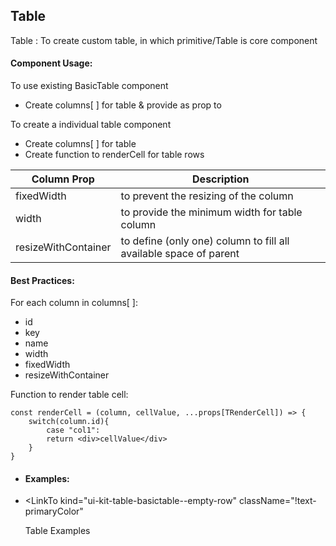 
<Meta title="UI-Kit/Table/Overview" />

## **Table**

Table : To create custom table, in which primitive/Table is core component

#### **Component Usage**:

To use existing BasicTable component

- Create columns[ ] for table & provide as prop to <BasicTable/>

To create a individual table component

- Create columns[ ] for table
- Create function to renderCell for table rows

| Column Prop         | Description                                                       |
| ------------------- | ----------------------------------------------------------------- |
| fixedWidth          | to prevent the resizing of the column                             |
| width               | to provide the minimum width for table column                     |
| resizeWithContainer | to define (only one) column to fill all available space of parent |

#### **Best Practices**:

For each column in columns[ ]:

- id
- key
- name
- width
- fixedWidth
- resizeWithContainer

Function to render table cell:

```
const renderCell = (column, cellValue, ...props[TRenderCell]) => {
    switch(column.id){
        case "col1":
        return <div>cellValue</div>
    }
}
```

- #### **Examples**:
- <LinkTo
    kind="ui-kit-table-basictable--empty-row"
    className="!text-primaryColor"
  >
    Table Examples
  </LinkTo>
